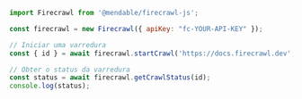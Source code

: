 ```js Node
import Firecrawl from '@mendable/firecrawl-js';

const firecrawl = new Firecrawl({ apiKey: "fc-YOUR-API-KEY" });

// Iniciar uma varredura
const { id } = await firecrawl.startCrawl('https://docs.firecrawl.dev', { limit: 5 });

// Obter o status da varredura
const status = await firecrawl.getCrawlStatus(id);
console.log(status);
```
